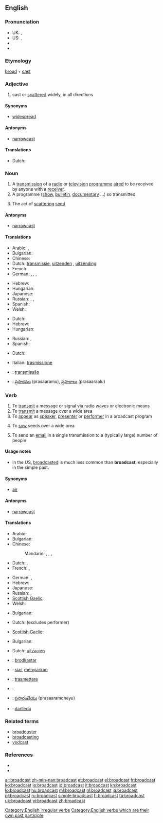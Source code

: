 {{wikipedia|dab=broadcast}}
==English==

===Pronunciation===
* UK: {{IPA|/ˈbrɔːdkɑːst/}}, {{IPA|/ˈbrɔːdkæst/}}
* US: {{IPA|/ˈbɹʌdkæst/}}, {{SAMPA|/"brAdk{st/}}
* {{audio|en-us-broadcast.ogg|Audio (US)}}
* {{audio|en-ca-broadcast.ogg|Audio (CA)}}

===Etymology===
[[broad]] + [[cast]]

===Adjective===
{{en-adj}}

# cast or [[scattered]] widely, in all directions

====Synonyms====
* [[widespread]]

====Antonyms====
* [[narrowcast]]

====Translations====
* Dutch: {{t-|nl|wijdverspreid}}

===Noun===
{{en-noun}}

# A [[transmission]] of a [[radio]] or [[television]] [[programme]] [[aired]] to be received by anyone with a [[receiver]].
# A programme ([[show]], [[bulletin]], [[documentary]] ...) so transmitted.
# {{dated}} The act of [[scattering]] [[seed]].

====Antonyms====
* [[narrowcast]]

====Translations====
{{trans-top|a radio or TV transmission on air}}
* Arabic: {{t|ar|تلفزة|f|tr=talfaza}}, {{t|ar|إذاعة|f|tr='idhaa3a}}
* Bulgarian: {{t|bg|радиопредаване|n}}
* Chinese: {{zh-tsp|廣播|广播|guǎngbō}}
* Dutch: [[transmissie]], [[uitzenden]] {{n}}, [[uitzending]]
* French: {{t+|fr|émission|f}}
* German: {{t+|de|Sendung|f}}, {{t+|de|Übertragung|f}}, {{t|de|Ausstrahlung|f}}, {{t+|de|Rundfunk|m}}
{{trans-mid}}
* Hebrew: {{t|he|שידור|m|tr=shidúr}}
* Hungarian: {{t+|hu|adás}}
* Japanese: {{t+|ja|放送|tr=hōsō}}
* Russian: {{t+|ru|передача|f|tr=peredáča}}, {{t|ru|трансляция|f|tr=transljácija}}, {{t|ru|вещание|n|tr=veščánije}}
* Spanish: {{t+|es|emisión|f}}
* Welsh: {{t|cy|darllediad|m}}
{{trans-bottom}}

{{trans-top|a program transmitted}}
* Dutch: {{t-|nl|uitzending}}
* Hebrew: {{t|he|שידור|m|tr=shidúr}}
* Hungarian: {{t+|hu|adás}}
{{trans-mid}}
* Russian: {{t+|ru|передача|f|tr=p'er'edáča}}, {{t+|ru|программа|f|tr=prográmma}}
* Spanish: {{t+|es|programa|m}}
{{trans-bottom}}

{{trans-top|scattering seed}}
* Dutch: {{t+|nl|zaaien|n}}
{{trans-mid}}
{{trans-bottom}}

{{checktrans-top}}
* Italian: [[trasmissione]]
{{checktrans-mid}}
* {{ttbc|Portuguese}}: [[transmissão]] {{f}}
* {{ttbc|Telugu}}: [[ప్రసారము]] (prasaaramu), {{p}} [[ప్రసారాలు]] (prasaaraalu)
{{checktrans-bottom}}

===Verb===
{{en-verb|broadcasts|broadcasting|'''[[broadcast]]'' or '''[[broadcasted]]''}}

# To [[transmit]] a message or signal via radio waves or electronic means
# To [[transmit]] a message over a wide area
# To [[appear]] as [[speaker]], [[presenter]] or [[performer]] in a broadcast program
# {{archaic}} To [[sow]] seeds over a wide area
# To send an [[email]] in a single transmission to a (typically large) number of people

====Usage notes====
* In the US, [[broadcasted]] is much less common than '''broadcast''', especially in the simple past.

====Synonyms====
* [[air]]

====Antonyms====
* [[narrowcast]]

====Translations====
{{trans-top|to transmit a message or signal via radio waves or electronic means}}
* Arabic: {{t|ar|أذاع|tr='adhaa3a}}
* Bulgarian: {{t|bg|предавам по радиото}}
* Chinese:
*: Mandarin: {{t-|cmn|廣播|sc=Hani}},  {{t-|cmn|广播|tr=guǎngbō|sc=Hani}},  {{t|cmn|播報|sc=Hani}},  {{t|cmn|播报|tr=bōbào|sc=Hani}}
* Dutch: {{t+|nl|uitzenden}}, {{t-|nl|omroepen}}
* French: {{t+|fr|diffuser}},  {{t|fr|radiodiffuser}}
{{trans-mid}}
* German: {{t+|de|senden}}, {{t+|de|verbreiten}}
* Hebrew: {{t|he|שידר|tr=shidér}}
* Japanese: {{t|ja|放送する|tr=hōsō-suru}}
* Russian: {{t|ru|вещать|tr=veščát'}},  {{t|ru|передавать|tr=peredavát'}}
* [[Scottish Gaelic]]: {{t-|gd|craol|xs=Scottish Gaelic}}
* Welsh: {{t|cy|darlledu}}
{{trans-bottom}}

{{trans-top|to transmit a message over a wide area}}
* Bulgarian: {{t|bg|разпространявам}}
{{trans-mid}}
{{trans-bottom}}

{{trans-top|to appear as speaker, presenter or performer in a broadcast program}}
* Dutch: {{t-|nl|omroepen}} (excludes performer)
{{trans-mid}}
* [[Scottish Gaelic]]: {{t-|gd|craol|xs=Scottish Gaelic}}
{{trans-bottom}}

{{trans-top|to sow seeds over a wide area}}
* Bulgarian: {{t|bg|хвърлям семена}}
{{trans-mid}}
* Dutch: [[uitzaaien]]
{{trans-bottom}}

{{checktrans-top}}
* {{ttbc|Ido}}: [[brodkastar]]
* {{ttbc|Indonesian}}: [[siar]], [[siar|menyiarkan]]
* {{ttbc|Italian}}: [[trasmettere]]
{{trans-mid}}
* {{ttbc|Portuguese}}: {{t+|pt|transmitir}}
* {{ttbc|Telugu}}: [[ప్రసారంచేయు]] (prasaaramcheyu)
* {{ttbc|Welsh}}: [[darlledu]]
{{trans-bottom}}

===Related terms===
* [[broadcaster]]
* [[broadcasting]]
* [[vodcast]]

===References===
* {{R:Century 1911}}
* {{R:Webster 1913}}

[[Category:English irregular verbs]]
[[Category:English verbs which are their own past participle]]

[[ar:broadcast]]
[[zh-min-nan:broadcast]]
[[et:broadcast]]
[[el:broadcast]]
[[fr:broadcast]]
[[ko:broadcast]]
[[io:broadcast]]
[[id:broadcast]]
[[it:broadcast]]
[[kn:broadcast]]
[[lo:broadcast]]
[[hu:broadcast]]
[[ml:broadcast]]
[[nl:broadcast]]
[[ja:broadcast]]
[[pl:broadcast]]
[[ru:broadcast]]
[[simple:broadcast]]
[[fi:broadcast]]
[[ta:broadcast]]
[[uk:broadcast]]
[[vi:broadcast]]
[[zh:broadcast]]